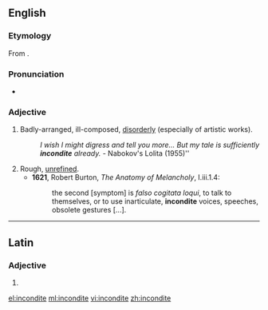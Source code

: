 ==English==

===Etymology===
From {{etyl|la}} {{term|inconditus|lang=la}}.

===Pronunciation===
* {{a|UK}} {{IPA|/ɪnˈkɒndɪt/}}

===Adjective===
{{head|en|adjective}}

# Badly-arranged, ill-composed, [[disorderly]] (especially of artistic works).
#: ''I wish I might digress and tell you more...  But my tale is sufficiently '''incondite''' already.''   - Nabokov's Lolita (1955)''
# Rough, [[unrefined]].
#* '''1621''', Robert Burton, ''The Anatomy of Melancholy'', I.iii.1.4:
#*: the second [symptom] is ''falso cogitata loqui'', to talk to themselves, or to use inarticulate, '''incondite''' voices, speeches, obsolete gestures [...].

----

==Latin==

===Adjective===
{{la-adj-form|incondite}}

# {{inflection of|inconditus|inconditus|voc|m|s|lang=la}}

[[el:incondite]]
[[ml:incondite]]
[[vi:incondite]]
[[zh:incondite]]